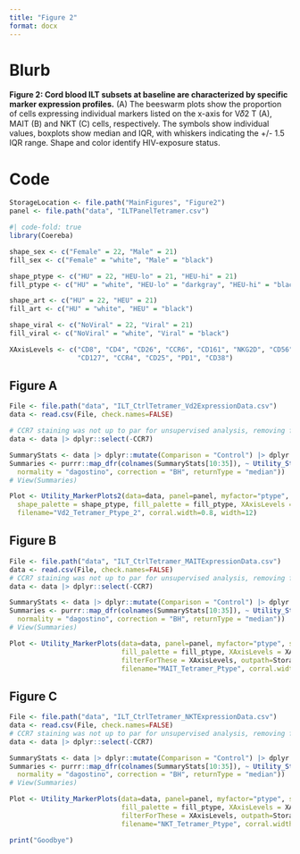 ```yaml
---
title: "Figure 2"
format: docx
---
```


# Blurb

**Figure 2: Cord blood ILT subsets at baseline are characterized by specific marker expression profiles.** (A) The beeswarm plots show the proportion of cells expressing individual markers listed on the x-axis for V𝛿2 T (A), MAIT (B) and NKT (C) cells, respectively. The symbols show individual values, boxplots show median and IQR, with whiskers indicating the +/- 1.5 IQR range. Shape and color identify HIV-exposure status.

# Code

```r
StorageLocation <- file.path("MainFigures", "Figure2")
panel <- file.path("data", "ILTPanelTetramer.csv")
```

```r
#| code-fold: true
library(Coereba)

shape_sex <- c("Female" = 22, "Male" = 21)
fill_sex <- c("Female" = "white", "Male" = "black")

shape_ptype <- c("HU" = 22, "HEU-lo" = 21, "HEU-hi" = 21)
fill_ptype <- c("HU" = "white", "HEU-lo" = "darkgray", "HEU-hi" = "black")

shape_art <- c("HU" = 22, "HEU" = 21)
fill_art <- c("HU" = "white", "HEU" = "black")

shape_viral <- c("NoViral" = 22, "Viral" = 21)
fill_viral <- c("NoViral" = "white", "Viral" = "black")
```

```r
XAxisLevels <- c("CD8", "CD4", "CD26", "CCR6", "CD161", "NKG2D", "CD56", "CD16", "CD62L", "CD27", "CD45RA",
                 "CD127", "CCR4", "CD25", "PD1", "CD38")
```

## Figure A

```r
File <- file.path("data", "ILT_CtrlTetramer_Vd2ExpressionData.csv")
data <- read.csv(File, check.names=FALSE)

# CCR7 staining was not up to par for unsupervised analysis, removing from ME plots. 
data <- data |> dplyr::select(-CCR7)

SummaryStats <- data |> dplyr::mutate(Comparison = "Control") |> dplyr::relocate(Comparison, .after="isc_artreg")
Summaries <- purrr::map_dfr(colnames(SummaryStats[10:35]), ~ Utility_Stats(data = SummaryStats,var = .x, myfactor = "Comparison",
  normality = "dagostino", correction = "BH", returnType = "median"))
# View(Summaries)

Plot <- Utility_MarkerPlots2(data=data, panel=panel, myfactor="ptype", 
  shape_palette = shape_ptype, fill_palette = fill_ptype, XAxisLevels = XAxisLevels, savePlot=TRUE, filterForThese = XAxisLevels, outpath=StorageLocation,
  filename="Vd2_Tetramer_Ptype_2", corral.width=0.8, width=12)
```

## Figure B

```r
File <- file.path("data", "ILT_CtrlTetramer_MAITExpressionData.csv")
data <- read.csv(File, check.names=FALSE)
# CCR7 staining was not up to par for unsupervised analysis, removing from ME plots. 
data <- data |> dplyr::select(-CCR7)

SummaryStats <- data |> dplyr::mutate(Comparison = "Control") |> dplyr::relocate(Comparison, .after="isc_artreg")
Summaries <- purrr::map_dfr(colnames(SummaryStats[10:35]), ~ Utility_Stats(data = SummaryStats,var = .x, myfactor = "Comparison",
  normality = "dagostino", correction = "BH", returnType = "median"))
# View(Summaries)

Plot <- Utility_MarkerPlots(data=data, panel=panel, myfactor="ptype", shape_palette = shape_ptype,
                            fill_palette = fill_ptype, XAxisLevels = XAxisLevels, savePlot=TRUE,
                            filterForThese = XAxisLevels, outpath=StorageLocation,
                            filename="MAIT_Tetramer_Ptype", corral.width=0.8)
```

## Figure C

```r
File <- file.path("data", "ILT_CtrlTetramer_NKTExpressionData.csv")
data <- read.csv(File, check.names=FALSE)
# CCR7 staining was not up to par for unsupervised analysis, removing from ME plots. 
data <- data |> dplyr::select(-CCR7)

SummaryStats <- data |> dplyr::mutate(Comparison = "Control") |> dplyr::relocate(Comparison, .after="isc_artreg")
Summaries <- purrr::map_dfr(colnames(SummaryStats[10:35]), ~ Utility_Stats(data = SummaryStats,var = .x, myfactor = "Comparison",
  normality = "dagostino", correction = "BH", returnType = "median"))
# View(Summaries)

Plot <- Utility_MarkerPlots(data=data, panel=panel, myfactor="ptype", shape_palette = shape_ptype,
                            fill_palette = fill_ptype, XAxisLevels = XAxisLevels, savePlot=TRUE,
                            filterForThese = XAxisLevels, outpath=StorageLocation,
                            filename="NKT_Tetramer_Ptype", corral.width=0.8)
```

```r
print("Goodbye")
```